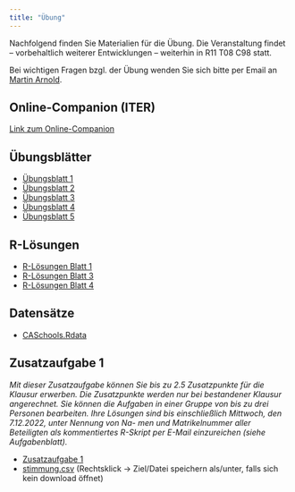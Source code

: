 ```yaml
---
title: "Übung"
---
```


Nachfolgend finden Sie Materialien für die Übung. Die Veranstaltung findet -- vorbehaltlich weiterer Entwicklungen -- weiterhin in R11 T08 C98 statt.

Bei wichtigen Fragen bzgl. der Übung wenden Sie sich bitte per Email an [Martin Arnold](mailto:martchriarno@googlemail.com?subject=[EidÖ]).

## Online-Companion (ITER)

[Link zum Online-Companion](https://www.econometrics-with-r.org/)

## Übungsblätter

- [Übungsblatt 1](https://github.com/mca91/Eidoe22/raw/main/Blatt-1.pdf)
- [Übungsblatt 2](https://github.com/mca91/Eidoe22/raw/main/Blatt-2.pdf)
- [Übungsblatt 3](https://github.com/mca91/Eidoe22/raw/main/Blatt-3.pdf)
- [Übungsblatt 4](https://github.com/mca91/Eidoe22/raw/main/Blatt-4.pdf)
- [Übungsblatt 5](https://github.com/mca91/Eidoe22/raw/main/Blatt-5.pdf)

## R-Lösungen

- [R-Lösungen Blatt 1](https://github.com/mca91/Eidoe22/raw/main/Blatt-1_R_sol.pdf)
- [R-Lösungen Blatt 3](https://github.com/mca91/Eidoe22/raw/main/Blatt-3_R_sol.pdf)
- [R-Lösungen Blatt 4](https://github.com/mca91/Eidoe22/raw/main/Blatt-4_R_sol.pdf)

## Datensätze

- [CASchools.Rdata](https://github.com/mca91/Eidoe22/raw/main/CASchools.Rdata)

## Zusatzaufgabe 1

*Mit dieser Zusatzaufgabe können Sie bis zu 2.5 Zusatzpunkte für die Klausur erwerben. Die Zusatzpunkte werden nur bei bestandener Klausur angerechnet. Sie können die Aufgaben in einer Gruppe von bis zu drei Personen bearbeiten. Ihre Lösungen sind bis einschließlich Mittwoch, den 7.12.2022, unter Nennung von Na- men und Matrikelnummer aller Beteiligten als kommentiertes R-Skript per E-Mail einzureichen (siehe Aufgabenblatt).*

- [Zusatzaufgabe 1](https://github.com/mca91/Eidoe22/raw/main/Assignment1.pdf)
- <a href="https://github.com/mca91/Eidoe22/raw/main/stimmung.csv" download>stimmung.csv</a> (Rechtsklick -> Ziel/Datei speichern als/unter, falls sich kein download öffnet)
